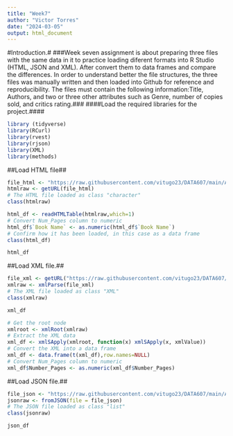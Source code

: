 ```yaml
---
title: "Week7"
author: "Victor Torres"
date: "2024-03-05"
output: html_document
---
```

#Introduction.#
###Week seven assignment is about preparing three files with the same data in it to practice loading diferent formats into R Studio (HTML, JSON and XML). After convert them to data frames and compare the differences. In order to understand better the file structures, the three files was manually written and then loaded into Github for reference and reproducibility. The files must  contain the following information:Title, Authors, and two or three other attributes such as Genre, number of copies sold, and critics rating.###
####Load the required libraries for the project.####
```r
library (tidyverse)
library(RCurl)
library(rvest)
library(rjson)
library(XML)
library(methods)
```
##Load HTML file##
```r
file_html <- "https://raw.githubusercontent.com/vitugo23/DATA607/main/Assignments/W7_Assignment/book1.html"
htmlraw <- getURL(file_html)
# The HTML file loaded as class "character"
class(htmlraw)
```
```r
html_df <- readHTMLTable(htmlraw,which=1)
# Convert Num_Pages column to numeric
html_df$`Book Name` <- as.numeric(html_df$`Book Name`)
# Confirm how it has been loaded, in this case as a data frame
class(html_df)
```
```r
html_df
```

##Load XML file.##
```r
file_xml <- getURL("https://raw.githubusercontent.com/vitugo23/DATA607/main/Assignments/W7_Assignment/Book1.xml")
xmlraw <- xmlParse(file_xml)
# The XML file loaded as class "XML"
class(xmlraw)
```
```r
xml_df
```

```r
# Get the root node
xmlroot <- xmlRoot(xmlraw)
# Extract the XML data
xml_df <- xmlSApply(xmlroot, function(x) xmlSApply(x, xmlValue))
# Convert the XML into a data frame
xml_df <- data.frame(t(xml_df),row.names=NULL)
# Convert Num_Pages column to numeric
xml_df$Number_Pages <- as.numeric(xml_df$Number_Pages)
```
##Load JSON file.##
```r
file_json <- "https://raw.githubusercontent.com/vitugo23/DATA607/main/Assignments/W7_Assignment/book1.json"
jsonraw <- fromJSON(file = file_json)
# The JSON file loaded as class "list"
class(jsonraw)
```
```r
json_df
```


